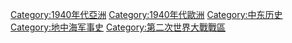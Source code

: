 [[Category:1940年代亞洲|Category:1940年代亞洲]]
[[Category:1940年代歐洲|Category:1940年代歐洲]]
[[Category:中东历史|Category:中东历史]]
[[Category:地中海军事史|Category:地中海军事史]]
[[Category:第二次世界大戰戰區|Category:第二次世界大戰戰區]]